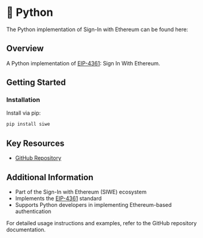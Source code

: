 
# 🐍 Python

The Python implementation of Sign-In with Ethereum can be found here:

<FullWidthLink
	href='https://github.com/signinwithethereum/siwe-py'
	logo='/img/github.svg'
	text='signinwithethereum/siwe-py'
	themeAware={true}
/>

## Overview

A Python implementation of [EIP-4361](../general-information/eip-4361-specification.md): Sign In With Ethereum.

## Getting Started

### Installation

<FullWidthLink
	href='https://pypi.org/project/siwe/'
	logo='/img/pypi.svg'
	text='siwe on PyPI'
/>

Install via pip:

```bash
pip install siwe
```

## Key Resources

-   [GitHub Repository](https://github.com/signinwithethereum/siwe-py)

## Additional Information

-   Part of the Sign-In with Ethereum (SIWE) ecosystem
-   Implements the [EIP-4361](../general-information/eip-4361-specification.md) standard
-   Supports Python developers in implementing Ethereum-based authentication

For detailed usage instructions and examples, refer to the GitHub repository documentation.
